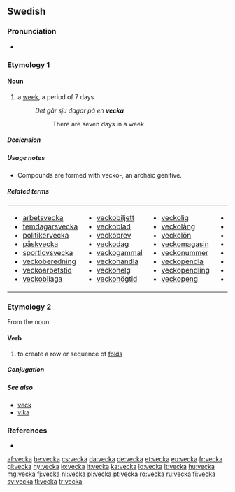 ==Swedish==

===Pronunciation===
* {{homophones|väcka|lang=sv}}

===Etymology 1===
{{etyl|non|sv}} {{term|vika|lang=non}}

====Noun====
{{sv-noun|c}}

# a [[week]], a period of 7 days
#: ''Det går sju dagar på en '''vecka'''''
#:: There are seven days in a week.

=====Declension=====
{{sv-noun-reg-or|veck}}

=====Usage notes=====
* Compounds are formed with vecko-, an archaic genitive.

=====Related terms=====
{|
|- valign=top
|
* [[arbetsvecka]]
* [[femdagarsvecka]]
* [[politikervecka]]
* [[påskvecka]]
* [[sportlovsvecka]]
* [[veckoberedning]]
* [[veckoarbetstid]]
* [[veckobilaga]]
|
* [[veckobiljett]]
* [[veckoblad]]
* [[veckobrev]]
* [[veckodag]]
* [[veckogammal]]
* [[veckohandla]]
* [[veckohelg]]
* [[veckohögtid]]
|
* [[veckolig]]
* [[veckolång]]
* [[veckolön]]
* [[veckomagasin]]
* [[veckonummer]]
* [[veckopendla]]
* [[veckopendling]]
* [[veckopeng]]
|
* [[veckopress]]
* [[veckoschema]]
* [[veckoskifte]]
* [[veckoslut]]
* [[veckotal]]
* [[veckotidning]]
* [[veckotimma]]
* [[veckotimme]]
|
* [[veckoupplaga]]
* [[veckovill]]
* [[veckovis]]
* [[veckoöversikt]]
|}

===Etymology 2===
From the noun {{term|veck||lang=sv|fold, crease}}

====Verb====
{{head|sv|verb}}

# to create a row or sequence of [[fold]]s

=====Conjugation=====
{{sv-conj-wk}}

=====See also=====
* [[veck]]
* [[vika]]

===References===
* {{R:SAOL}}

[[af:vecka]]
[[be:vecka]]
[[cs:vecka]]
[[da:vecka]]
[[de:vecka]]
[[et:vecka]]
[[eu:vecka]]
[[fr:vecka]]
[[gl:vecka]]
[[hy:vecka]]
[[io:vecka]]
[[it:vecka]]
[[ka:vecka]]
[[lo:vecka]]
[[lt:vecka]]
[[hu:vecka]]
[[mg:vecka]]
[[fj:vecka]]
[[nl:vecka]]
[[pl:vecka]]
[[pt:vecka]]
[[ro:vecka]]
[[ru:vecka]]
[[fi:vecka]]
[[sv:vecka]]
[[tl:vecka]]
[[tr:vecka]]